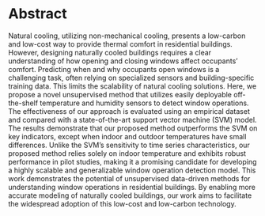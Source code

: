 # Abstract 

Natural cooling, utilizing non-mechanical cooling, presents a low-carbon and low-cost way to provide thermal comfort in residential buildings. However, designing naturally cooled buildings requires a clear understanding of how opening and closing windows affect occupants' comfort. Predicting when and why occupants open windows is a challenging task, often relying on specialized sensors and building-specific training data. This limits the scalability of natural cooling solutions. Here, we propose a novel unsupervised method that utilizes easily deployable off-the-shelf temperature and humidity sensors to detect window operations. The effectiveness of our approach is evaluated using an empirical dataset and compared with a state-of-the-art support vector machine (SVM) model. The results demonstrate that our proposed method outperforms the SVM on key indicators, except when indoor and outdoor temperatures have small differences. Unlike the SVM’s sensitivity to time series characteristics, our proposed method relies solely on indoor temperature and exhibits robust performance in pilot studies, making it a promising candidate for developing a highly scalable and generalizable window operation detection model. This work demonstrates the potential of unsupervised data-driven methods for understanding window operations in residential buildings. By enabling more accurate modeling of naturally cooled buildings, our work aims to facilitate the widespread adoption of this low-cost and low-carbon technology.



